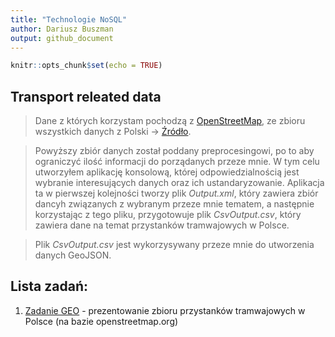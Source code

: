 ```yaml
---
title: "Technologie NoSQL"
author: Dariusz Buszman
output: github_document
---
```


```r
knitr::opts_chunk$set(echo = TRUE)
```

## Transport releated data

> Dane z których korzystam pochodzą z [OpenStreetMap](openstreetmap.org), ze zbioru wszystkich danych z Polski -> [Źródło](http://download.geofabrik.de/europe/poland-latest.osm.bz2).

>Powyższy zbiór danych został poddany preprocesingowi, po to aby ograniczyć ilość informacji do porządanych przeze mnie. W tym celu utworzyłem aplikację konsolową, której odpowiedzialnością jest wybranie interesujących danych oraz ich ustandaryzowanie. Aplikacja ta w pierwszej kolejności tworzy plik *Output.xml*, który zawiera zbiór dancyh związanych z wybranym przeze mnie tematem, a następnie korzystając z tego pliku, przygotowuje plik *CsvOutput.csv*, który zawiera dane na temat przystanków tramwajowych w Polsce.

>Plik *CsvOutput.csv* jest wykorzysywany przeze mnie do utworzenia danych GeoJSON.

## Lista zadań:

1. [Zadanie GEO](geo.md) - prezentowanie zbioru przystanków tramwajowych w Polsce (na bazie openstreetmap.org)
